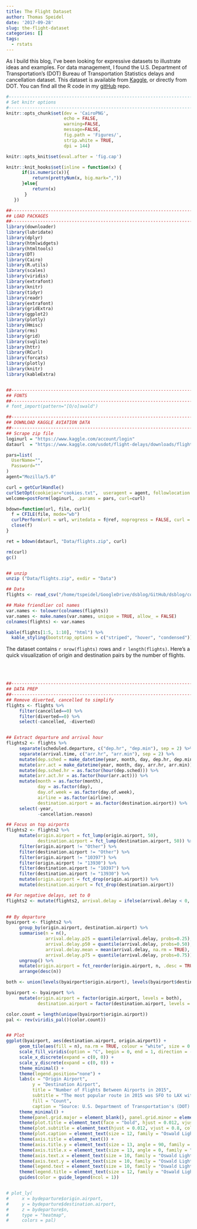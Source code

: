 ```yaml
---
title: The Flight Dataset
author: Thomas Speidel
date: '2017-09-28'
slug: the-flight-dataset
categories: []
tags:
  - rstats
---
```


As I build this blog, I've been looking for expressive datasets to illustrate ideas and examples. For data management, I found the U.S. Department of Transportation's (DOT) Bureau of Transportation Statistics delays and cancellation dataset. This dataset is available from [Kaggle](https://www.kaggle.com/usdot/flight-delays), or directly from DOT. You can find all the R code in my [gitHub](https://github.com/tspeidel/dsblog/tree/master/content/post) repo.



```r
#-----------------------------------------------------------------------------------------#
# Set knitr options
#-----------------------------------------------------------------------------------------#
knitr::opts_chunk$set(dev = 'CairoPNG',
                      echo = FALSE, 
                      warning=FALSE, 
                      message=FALSE, 
                      fig.path = 'Figures/', 
                      strip.white = TRUE, 
                      dpi = 144)

knitr::opts_knit$set(eval.after = 'fig.cap')

knitr::knit_hooks$set(inline = function(x) {
      if(is.numeric(x)){
          return(prettyNum(x, big.mark=","))
      }else{
          return(x)
       }
   })

##----------------------------------------------------------------------------------------------------------------------
## LOAD PACKAGES
##----------------------------------------------------------------------------------------------------------------------
library(downloader)
library(lubridate)
library(dplyr)
library(htmlwidgets)
library(htmltools)
library(DT)
library(Cairo)
library(R.utils)
library(scales)
library(viridis)
library(extrafont)
library(knitr)
library(tidyr)
library(readr)
library(extrafont)
library(gridExtra)
library(ggplot2)
library(plotly)
library(Hmisc)
library(rms)
library(grid)
library(svglite)
library(httr)
library(RCurl)
library(forcats)
library(plotly)
library(knitr)
library(kableExtra)


##----------------------------------------------------------------------------------------------------------------------
## FONTS
##----------------------------------------------------------------------------------------------------------------------
# font_import(pattern="[O/o]swald")

```


```r
##----------------------------------------------------------------------------------------------------------------------
## DOWNLOAD KAGGLE AVIATION DATA
##----------------------------------------------------------------------------------------------------------------------
## Scrape zip file
loginurl = "https://www.kaggle.com/account/login"
dataurl  = "https://www.kaggle.com/usdot/flight-delays/downloads/flights.csv"

pars=list(
  UserName="",
  Password=""
)
agent="Mozilla/5.0"

curl = getCurlHandle()
curlSetOpt(cookiejar="cookies.txt",  useragent = agent, followlocation = TRUE, curl=curl)
welcome=postForm(loginurl, .params = pars, curl=curl)

bdown=function(url, file, curl){
  f = CFILE(file, mode="wb")
  curlPerform(url = url, writedata = f@ref, noprogress = FALSE, curl = curl)
  close(f)
}

ret = bdown(dataurl, "Data/flights.zip", curl)

rm(curl)
gc()


## unzip
unzip ("Data/flights.zip", exdir = "Data")
```



```r
## Data
flights <- read_csv("/home/tspeidel/GoogleDrive/dsblog/GitHub/dsblog/content/post/Data/flights.csv")

## Make friendlier col names
var.names <- tolower(colnames(flights))
var.names <- make.names(var.names, unique = TRUE, allow_ = FALSE)
colnames(flights) <- var.names

kable(flights[1:5, 1:10], "html") %>%
  kable_styling(bootstrap_options = c("striped", "hover", "condensed"))
```

The dataset contains `r nrow(flights)` rows and `r length(flights)`. Here's a quick visualization of origin and destination pairs by the number of flights.

<br><br>


```r
##----------------------------------------------------------------------------------------------------------------------
## DATA PREP
##----------------------------------------------------------------------------------------------------------------------
## Remove diverted, cancelled to simplify
flights <- flights %>%
     filter(cancelled==0) %>%
     filter(diverted==0) %>%
     select(-cancelled, -diverted)


## Extract departure and arrival hour
flights2 <- flights %>%
     separate(scheduled.departure, c("dep.hr", "dep.min"), sep = 2) %>%
     separate(arrival.time, c("arr.hr", "arr.min"), sep = 2) %>%
     mutate(dep.sched = make_datetime(year, month, day, dep.hr, dep.min)) %>%
     mutate(arr.act = make_datetime(year, month, day, arr.hr, arr.min)) %>%
     mutate(dep.sched.hr = as.factor(hour(dep.sched))) %>%
     mutate(arr.act.hr = as.factor(hour(arr.act))) %>%
     mutate(month = as.factor(month),
            day = as.factor(day),
            day.of.week = as.factor(day.of.week),
            airline = as.factor(airline),
            destination.airport = as.factor(destination.airport)) %>%
     select(-year,
            -cancellation.reason)

## Focus on top airports
flights2 <- flights2 %>%     
     mutate(origin.airport = fct_lump(origin.airport, 50),
            destination.airport = fct_lump(destination.airport, 50)) %>%
     filter(origin.airport != "Other") %>%
     filter(destination.airport != "Other") %>%
     filter(origin.airport != "10397") %>%
     filter(origin.airport != "13930") %>%
     filter(destination.airport != "10397") %>%
     filter(destination.airport != "13930") %>%
     mutate(origin.airport = fct_drop(origin.airport)) %>%
     mutate(destination.airport = fct_drop(destination.airport))

## For negative delays, set to 0
flights2 <- mutate(flights2, arrival.delay = ifelse(arrival.delay < 0, 0, arrival.delay))
    

## By departure
byairport <- flights2 %>%
     group_by(origin.airport, destination.airport) %>%
     summarise(n = n(),
               arrival.delay.p25 = quantile(arrival.delay, probs=0.25),
               arrival.delay.p50 = quantile(arrival.delay, probs=0.50),
               arrival.delay.mean = mean(arrival.delay, na.rm = TRUE),
               arrival.delay.p75 = quantile(arrival.delay, probs=0.75)) %>%
     ungroup() %>%
     mutate(origin.airport = fct_reorder(origin.airport, n, .desc = TRUE)) %>%
     arrange(desc(n))

both <- union(levels(byairport$origin.airport), levels(byairport$destination.airport))

byairport <- byairport %>%
     mutate(origin.airport = factor(origin.airport, levels = both),
            destination.airport = factor(destination.airport, levels = both))

color.count = length(unique(byairport$origin.airport))
pal <- rev(viridis_pal()(color.count))


## Plot
ggplot(byairport, aes(destination.airport, origin.airport)) +
     geom_tile(aes(fill = n), na.rm = TRUE, colour = "white", size = 0.4) + 
     scale_fill_viridis(option = "C", begin = 0, end = 1, direction = -1) + 
     scale_x_discrete(expand = c(0, 0)) +
     scale_y_discrete(expand = c(0, 0)) + 
     theme_minimal() +
     theme(legend.position="none") +
     labs(x = "Origin Airport",
          y = "Destination Airport",
          title = "Number of Flights Between Airports in 2015",
          subtitle = "The most popular route in 2015 was SFO to LAX with 13,400 flights, while the return LAX to SFO had 13,109. JFK to LAX had 11,853\n flights (11,851 for the return). An average route was DFW to SMF with 1,301 flights. White squares indicate there were no flights in \n2015 between the two airports.",
          fill = "Count",
          caption = "Source: U.S. Department of Transportation's (DOT) Bureau of Transportation Statistics 2015") +
     theme_minimal() +
     theme(panel.grid.major = element_blank(), panel.grid.minor = element_blank()) +
     theme(plot.title = element_text(face = "bold", hjust = 0.012, vjust = 0.8, colour = "#3C3C3C", size = 28, family = "Oswald")) +
     theme(plot.subtitle = element_text(hjust = 0.012, vjust = 0.8, colour = "#3C3C3C", margin = margin(0, 0, 20, 0), size = 14, family = "Oswald Light")) +
     theme(plot.caption = element_text(size = 12, family = "Oswald Light")) +
     theme(axis.title = element_text()) +
     theme(axis.title.y = element_text(size = 13, angle = 90, family = "Oswald Light")) +
     theme(axis.title.x = element_text(size = 13, angle = 0, family = "Oswald Light")) +
     theme(axis.text.x = element_text(size = 10, family = "Oswald Light")) +
     theme(axis.text.y = element_text(size = 10, family = "Oswald Light")) +
     theme(legend.text = element_text(size = 10, family = "Oswald Light")) +
     theme(legend.title = element_text(size = 12, family = "Oswald Light")) +
     guides(color = guide_legend(ncol = 1))


# plot_ly(
#     x = bydeparture$origin.airport, 
#     y = bydeparture$destination.airport,
#     z = bydeparture$n, 
#     type = "heatmap",
#     colors = pal)

```





     

